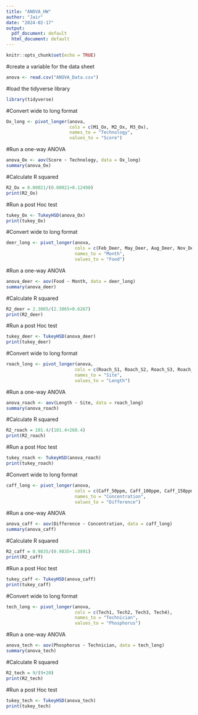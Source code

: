 ```yaml
---
title: "ANOVA_HW"
author: "Jair"
date: "2024-02-17"
output:
  pdf_document: default
  html_document: default
---
```


```r
knitr::opts_chunk$set(echo = TRUE)
```

#create a variable for the data sheet
```r
anova <- read.csv("ANOVA_Data.csv")
```

#load the tidyverse library
```r
library(tidyverse)
```

#Convert wide to long format
```r
Ox_long <- pivot_longer(anova, 
                        cols = c(M1_Ox, M2_Ox, M3_Ox), 
                        names_to = "Technology", 
                        values_to = "Score")
```

#Run a one-way ANOVA
```r
anova_Ox <- aov(Score ~ Technology, data = Ox_long)
summary(anova_Ox)
```

#Calculate R squared
```r
R2_Ox = 0.00021/(0.00021+0.12490)
print(R2_Ox)
```

#Run a post Hoc test
```r
tukey_Ox <- TukeyHSD(anova_Ox)
print(tukey_Ox)
```


#Convert wide to long format
```r
deer_long <- pivot_longer(anova, 
                          cols = c(Feb_Deer, May_Deer, Aug_Deer, Nov_Deer), 
                          names_to = "Month", 
                          values_to = "Food")
```

#Run a one-way ANOVA
```r
anova_deer <- aov(Food ~ Month, data = deer_long)
summary(anova_deer)
```

#Calculate R squared
```r
R2_deer = 2.3065/(2.3065+0.6267)
print(R2_deer)
```

#Run a post Hoc test
```r
tukey_deer <- TukeyHSD(anova_deer)
print(tukey_deer)
```

#Convert wide to long format
```r
roach_long <- pivot_longer(anova, 
                          cols = c(Roach_S1, Roach_S2, Roach_S3, Roach_S4, Roach_S5), 
                          names_to = "Site", 
                          values_to = "Length")
```

#Run a one-way ANOVA
```r
anova_roach <- aov(Length ~ Site, data = roach_long)
summary(anova_roach)
```

#Calculate R squared
```r
R2_roach = 101.4/(101.4+260.4)
print(R2_roach)
```

#Run a post Hoc test
```r
tukey_roach <- TukeyHSD(anova_roach)
print(tukey_roach)
```


#Convert wide to long format
```r
caff_long <- pivot_longer(anova, 
                          cols = c(Caff_50ppm, Caff_100ppm, Caff_150ppm, Caff_200ppm), 
                          names_to = "Concentration", 
                          values_to = "Difference")
```

#Run a one-way ANOVA
```r
anova_caff <- aov(Difference ~ Concentration, data = caff_long)
summary(anova_caff)
```

#Calculate R squared
```r
R2_caff = 0.9835/(0.9835+1.3891)
print(R2_caff)
```

#Run a post Hoc test
```r
tukey_caff <- TukeyHSD(anova_caff)
print(tukey_caff)
```


#Convert wide to long format
```r
tech_long <- pivot_longer(anova, 
                          cols = c(Tech1, Tech2, Tech3, Tech4), 
                          names_to = "Technician", 
                          values_to = "Phosphorus")
```

#Run a one-way ANOVA
```r
anova_tech <- aov(Phosphorus ~ Technician, data = tech_long)
summary(anova_tech)
```

#Calculate R squared
```r
R2_tech = 9/(9+20)
print(R2_tech)
```

#Run a post Hoc test
```r
tukey_tech <- TukeyHSD(anova_tech)
print(tukey_tech)
```